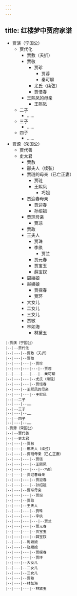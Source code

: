 ```yaml
---
---
---
```

title: 红楼梦中贾府家谱
---

- 贾演（宁国公）
    - 贾代化
        - 贾敷（夭折）
        - 贾敬
            - 贾珍
                - 贾蓉
                - 秦可聊
            - 尤氏（续弦）
            - 贾惜春
        - 王熙凤的母亲
            - 王熙凤
    - 二子
        - ……
    - 三子
        - ……
    - 四子
        - ……
- 贾源（荣国公）
    - 贾代善
    - 史太君
        - 贾赦
        - 邢夫人（续弦）
        - 贾琏的母亲（已亡正妻）
            - 贾琏
            - 王熙凤
                - 巧姐
        - 贾迎春母亲
            - 贾迎春
            - 孙绍祖
        - 贾琮母亲
            - 贾琮
        - 贾政
        - 王夫人
            - 贾珠
            - 李纨
                - 贾兰
            - 贾元春
            - 贾宝玉
            - 薛宝钗
        - 周姨娘
        - 赵姨娘
            - 贾探春
            - 贾环
        - 大女儿
        - 二女儿
        - 三女儿
        - 贾敏
        - 林如海
            - 林黛玉

```
|-贾演（宁国公）
|--|--贾代化
|--|---|--贾敷（夭折）
|--|---|--贾敬
|--|---|---|--贾珍
|--|---|---|---|--贾蓉
|--|---|---|---|--秦可聊
|--|---|---|--尤氏（续弦）
|--|---|---|--贾惜春
|--|---|--王熙凤的母亲
|--|---|---|--王熙凤
|--|--二子
|--|---|--……
|--|--三子
|--|---|--……
|--|--四子
|--|---|--……
|-贾源（荣国公）
|--|--贾代善
|--|--史太君
|--|---|--贾赦
|--|---|--邢夫人（续弦）
|--|---|--贾琏母亲（已亡正妻）
|--|---|---|--贾琏
|--|---|---|--王熙凤
|--|---|---|---|--巧姐
|--|---|--贾迎春母亲
|--|---|---|--贾迎春
|--|---|---|--孙绍祖
|--|---|--贾琮母亲
|--|---|---|--贾琮
|--|---|--贾政
|--|---|--王夫人
|--|---|---|--贾珠
|--|---|---|--李纨
|--|---|---|---|--贾兰
|--|---|---|--贾元春
|--|---|---|--贾宝玉
|--|---|---|--薛宝钗
|--|---|--周姨娘
|--|---|--赵姨娘
|--|---|---|--贾探春
|--|---|---|--贾环
|--|---|--大女儿
|--|---|--二女儿
|--|---|--三女儿
|--|---|--贾敏
|--|---|--林如海
|--|---|---|--林黛玉
```